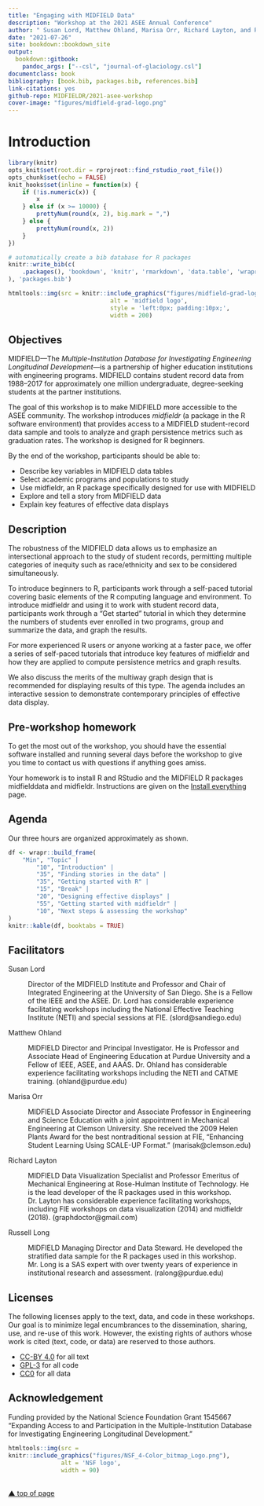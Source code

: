 ```yaml
--- 
title: "Engaging with MIDFIELD Data"
description: "Workshop at the 2021 ASEE Annual Conference"
author: " Susan Lord, Matthew Ohland, Marisa Orr, Richard Layton, and Russell Long"
date: "2021-07-26"
site: bookdown::bookdown_site
output: 
  bookdown::gitbook:
    pandoc_args: ["--csl", "journal-of-glaciology.csl"]
documentclass: book
bibliography: [book.bib, packages.bib, references.bib]
link-citations: yes
github-repo: MIDFIELDR/2021-asee-workshop
cover-image: "figures/midfield-grad-logo.png"
---
```


# Introduction {#introduction}

```r
library(knitr)
opts_knit$set(root.dir = rprojroot::find_rstudio_root_file())
opts_chunk$set(echo = FALSE) 
knit_hooks$set(inline = function(x) {
	if (!is.numeric(x)) { 
		x 
	} else if (x >= 10000) { 
		prettyNum(round(x, 2), big.mark = ",")
	} else {
		prettyNum(round(x, 2))
	}
})
```

```r
# automatically create a bib database for R packages
knitr::write_bib(c(
	.packages(), 'bookdown', 'knitr', 'rmarkdown', 'data.table', 'wrapr', 'midfieldr', 'midfielddata', 'ggplot2', 'remotes'
), 'packages.bib')
```

```r
htmltools::img(src = knitr::include_graphics("figures/midfield-grad-logo.png"), 
							 alt = 'midfield logo', 
							 style = 'left:0px; padding:10px;',
							 width = 200)
```



## Objectives {-} 

MIDFIELD---The *Multiple-Institution Database for Investigating Engineering Longitudinal Development*---is a partnership of higher education institutions with engineering programs. MIDFIELD contains student record data from 1988--2017 for approximately one million undergraduate, degree-seeking students at the partner institutions.

The goal of this workshop is to make MIDFIELD more accessible to the ASEE community. The workshop introduces *midfieldr* (a package in the R software environment) that provides access to a MIDFIELD student-record data sample and tools to analyze and graph persistence metrics such as graduation rates. The workshop is designed for R beginners. 

By the end of the workshop, participants should be able to:

- Describe key variables in MIDFIELD data tables 
- Select academic programs and populations to study
- Use midfieldr, an R package specifically designed for use with MIDFIELD
- Explore and tell a story from MIDFIELD data
- Explain key features of effective data displays 





## Description {-} 

The robustness of the MIDFIELD data allows us to emphasize an intersectional approach to the study of student records, permitting multiple categories of inequity such as race/ethnicity and sex to be considered simultaneously. 

To introduce beginners to R, participants work through a self-paced tutorial covering basic elements of the R computing language and environment. To introduce midfieldr and using it to work with student record data, participants work through a "Get started" tutorial in which they determine the numbers of students ever enrolled in two programs, group and summarize the data, and graph the results. 

For more experienced R users or anyone working at a faster pace, we offer a series of self-paced tutorials that introduce key features of midfieldr and how they are applied to compute persistence metrics and graph results. 

We also discuss the merits of the multiway graph design that is recommended for displaying results of this type. The agenda includes an interactive session to demonstrate contemporary principles of effective data display. 



## Pre-workshop homework {-} 

To get the most out of the workshop, you should have the essential software installed and running several days before the workshop to give you time to contact us with questions if anything goes amiss. 

Your homework is to install R and RStudio and the MIDFIELD R packages midfielddata and midfieldr. Instructions are given on the [Install everything](#install-everything) page. 



## Agenda {-} 

Our three hours are organized approximately as shown. 

```r
df <- wrapr::build_frame(
	"Min", "Topic" |
		"10", "Introduction" |
		"35", "Finding stories in the data" |
		"35", "Getting started with R" |
		"15", "Break" |
		"20", "Designing effective displays" |
		"55", "Getting started with midfieldr" |
		"10", "Next steps & assessing the workshop" 
)
knitr::kable(df, booktabs = TRUE)
```







## Facilitators{-} 

Susan Lord 

: Director of the MIDFIELD Institute and Professor and Chair of Integrated Engineering at the University of San Diego.  She is a Fellow of the IEEE and the ASEE. Dr. Lord has considerable experience facilitating workshops including the National Effective Teaching Institute (NETI) and special sessions at FIE. (slord@sandiego.edu) 

Matthew Ohland 

: MIDFIELD Director and Principal Investigator. He is Professor and Associate Head of Engineering Education at Purdue University and a Fellow of IEEE, ASEE, and AAAS. Dr. Ohland has considerable experience facilitating workshops including the NETI and CATME training.   (ohland@purdue.edu)

Marisa Orr

: MIDFIELD Associate Director and Associate Professor in Engineering and Science Education with a joint appointment in Mechanical Engineering at Clemson University. She received the 2009 Helen Plants Award for the best nontraditional session at FIE, "Enhancing Student Learning Using SCALE-UP Format." (marisak@clemson.edu)

Richard Layton 

: MIDFIELD  Data Visualization Specialist and Professor Emeritus of Mechanical Engineering at Rose-Hulman Institute of Technology. He is the lead developer of the R packages used in this workshop. Dr. Layton has considerable experience facilitating workshops, including FIE workshops on data visualization (2014) and midfieldr (2018). (graphdoctor@gmail.com) 

Russell Long 

: MIDFIELD Managing Director and Data Steward. He developed the stratified data sample for the R packages used in this workshop. Mr. Long is a SAS expert with over twenty years of experience in institutional research and assessment. (ralong@purdue.edu)




## Licenses {-} 

The following licenses apply to the text, data, and code in these workshops. Our goal is to minimize legal encumbrances to the dissemination, sharing, use, and re-use of this work. However, the existing rights of authors whose work is cited (text, code, or data) are reserved to those authors.

- [CC-BY 4.0](https://creativecommons.org/licenses/by/4.0/legalcode) for all text  
- [GPL-3](https://www.r-project.org/Licenses/GPL-3) for all code  
- [CC0](https://wiki.creativecommons.org/wiki/CC0_use_for_data) for all data    


## Acknowledgement {-} 

Funding provided by the National Science Foundation Grant 1545667 "Expanding Access to and Participation in the Multiple-Institution Database for Investigating Engineering Longitudinal Development." 

```r
htmltools::img(src = 
knitr::include_graphics("figures/NSF_4-Color_bitmap_Logo.png"), 
               alt = 'NSF logo', 
               width = 90)
```



<br>
[&#9650; top of page](#introduction)

